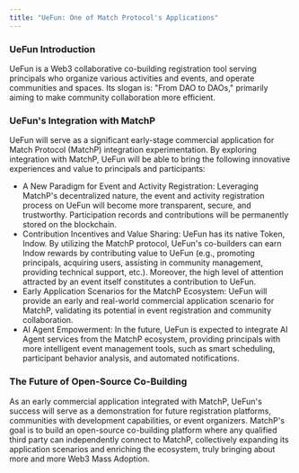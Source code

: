 ```yaml
---
title: "UeFun: One of Match Protocol's Applications"
---
```


### UeFun Introduction
UeFun is a Web3 collaborative co-building registration tool serving principals who organize various activities and events, and operate communities and spaces. Its slogan is: "From DAO to DAOs," primarily aiming to make community collaboration more efficient.
### UeFun's Integration with MatchP
UeFun will serve as a significant early-stage commercial application for Match Protocol (MatchP) integration experimentation. By exploring integration with MatchP, UeFun will be able to bring the following innovative experiences and value to principals and participants:
- A New Paradigm for Event and Activity Registration: Leveraging MatchP's decentralized nature, the event and activity registration process on UeFun will become more transparent, secure, and trustworthy. Participation records and contributions will be permanently stored on the blockchain.
- Contribution Incentives and Value Sharing: UeFun has its native Token, Indow. By utilizing the MatchP protocol, UeFun's co-builders can earn Indow rewards by contributing value to UeFun (e.g., promoting principals, acquiring users, assisting in community management, providing technical support, etc.). Moreover, the high level of attention attracted by an event itself constitutes a contribution to UeFun.
- Early Application Scenarios for the MatchP Ecosystem: UeFun will provide an early and real-world commercial application scenario for MatchP, validating its potential in event registration and community collaboration.
- AI Agent Empowerment: In the future, UeFun is expected to integrate AI Agent services from the MatchP ecosystem, providing principals with more intelligent event management tools, such as smart scheduling, participant behavior analysis, and automated notifications.
### The Future of Open-Source Co-Building
As an early commercial application integrated with MatchP, UeFun's success will serve as a demonstration for future registration platforms, communities with development capabilities, or event organizers. MatchP's goal is to build an open-source co-building platform where any qualified third party can independently connect to MatchP, collectively expanding its application scenarios and enriching the ecosystem, truly bringing about more and more Web3 Mass Adoption.